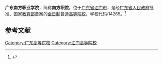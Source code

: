 {{Primarysources|time=2020-07-20T00:38:47+00:00}}
{{Infobox University
| name = 广东南方职业学院
| SealImage = 
| established = 2009年
| type = [[民办大学|民办高等职业学校]]
| President = 
| address = {{CHN}}[[广东省|广东省]][[江门市|江门市]]五邑路683号
| nickname = 
| telephone = 750-3963333
| website = https://www.gdnfu.com/
| EnglishName = Guangdong Nanfang Vocational College
| district = [[江门市|江门市]]
| grades = 
}}

'''广东南方职业学院'''，简称'''南方职院'''，位于[[广东省|广东省]][[江门市|江门市]]，是经[[广东省人民政府|广东省人民政府]]批准、国家[[中华人民共和国教育部|教育部]]备案的[[全日制|全日制]]普通[[高等院校|高等院校]]，学校代码:14265。<ref>{{Cite web|title=广东南方职业学院|url=https://www.gdnfu.com/|author=|date=|format=|publisher=|language=|accessdate=2020-07-19|archive-date=2020-07-19|archive-url=https://web.archive.org/web/20200719070545/https://www.gdnfu.com/|dead-url=no}}</ref>

== 参考文献 ==
<references />

{{School-stub}}
{{广东高等院校}}
[[Category:广东高等院校|Category:广东高等院校]]
[[Category:江门高等院校|Category:江门高等院校]]